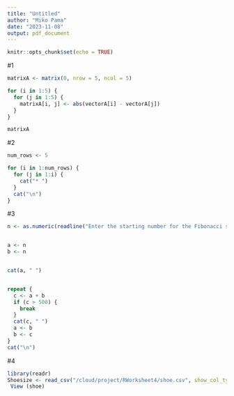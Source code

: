 ```yaml
---
title: "Untitled"
author: "Miko Pama"
date: "2023-11-08"
output: pdf_document
---
```


```r
knitr::opts_chunk$set(echo = TRUE)
```

#1
```r
matrixA <- matrix(0, nrow = 5, ncol = 5)

for (i in 1:5) {
  for (j in 1:5) {
    matrixA[i, j] <- abs(vectorA[i] - vectorA[j])
  }
}

matrixA
```

#2
```r
num_rows <- 5

for (i in 1:num_rows) {
  for (j in 1:i) {
    cat("* ")
  }
  cat("\n")
}
```

#3
```r
n <- as.numeric(readline("Enter the starting number for the Fibonacci sequence:"))


a <- n
b <- n


cat(a, " ")


repeat {
  c <- a + b
  if (c > 500) {
    break
  }
  cat(c, " ")
  a <- b
  b <- c
}
cat("\n")

```

#4
```r
library(readr)
Shoesize <- read_csv("/cloud/project/RWorksheet4/shoe.csv", show_col_types = FALSE)
 View (shoe)
```